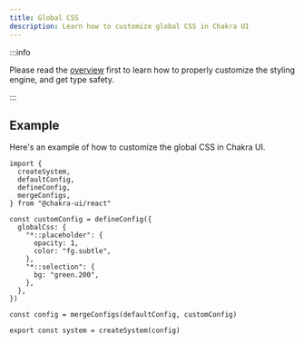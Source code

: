 ```yaml
---
title: Global CSS
description: Learn how to customize global CSS in Chakra UI
---
```


:::info

Please read the [overview](/docs/theming/customization/overview) first to learn
how to properly customize the styling engine, and get type safety.

:::

## Example

Here's an example of how to customize the global CSS in Chakra UI.

```tsx title="theme.ts"
import {
  createSystem,
  defaultConfig,
  defineConfig,
  mergeConfigs,
} from "@chakra-ui/react"

const customConfig = defineConfig({
  globalCss: {
    "*::placeholder": {
      opacity: 1,
      color: "fg.subtle",
    },
    "*::selection": {
      bg: "green.200",
    },
  },
})

const config = mergeConfigs(defaultConfig, customConfig)

export const system = createSystem(config)
```
